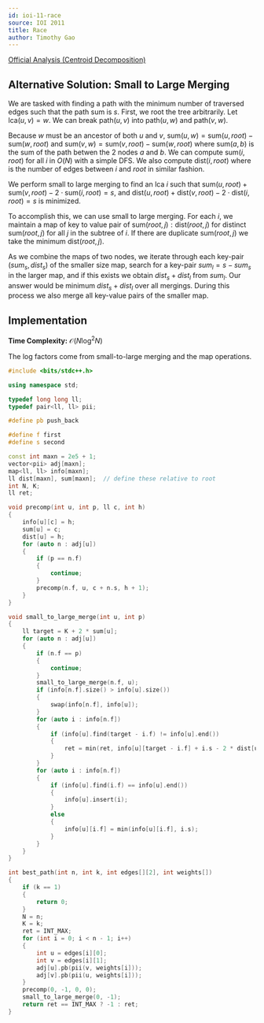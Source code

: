 ```yaml
---
id: ioi-11-race
source: IOI 2011
title: Race
author: Timothy Gao
---
```


[Official Analysis (Centroid Decomposition)](https://ioinformatics.org/page/ioi-2011/37)

## Alternative Solution: Small to Large Merging

We are tasked with finding a path with the minimum number of traversed edges such that the path sum is $s$.
First, we root the tree arbitrarily.
Let $\text {lca}(u, v) = w$.
We can break $\text {path}(u, v)$ into $\text {path}(u, w)$ and $\text {path}(v, w)$.

Because $w$ must be an ancestor of both $u$ and $v$, $\text {sum}(u, w) = \text {sum}(u, root) - \text {sum}(w, root)$ and $\text {sum}(v, w) = \text {sum}(v, root) - \text {sum}(w, root)$ where $\text {sum}(a, b)$ is the sum of the path betwen the 2 nodes $a$ and $b$. We can compute $\text {sum}(i, root)$ for all $i$ in $O(N)$ with a simple DFS. We also compute $\text {dist}(i, root)$ where is the number of edges between $i$ and $root$ in similar fashion. 

We perform small to large merging to find an $\text {lca}$ $i$ such that $\text {sum}(u, root) + \text {sum} (v, root) - 2 \cdot \text {sum}(i, root) = s$, and $\text {dist}(u, root) + \text {dist}(v, root) - 2 \cdot \text {dist}(i, root) = s$ is minimized. 

To accomplish this, we can use small to large merging. For each $i$, we maintain a map of key to value pair of $\text {sum}(root, j) : \text {dist}(root, j)$ for  distinct $\text {sum}(root, j)$ for all $j$ in the subtree of $i$. If there are duplicate $\text {sum}(root, j)$ we take the minimum $\text {dist}(root, j)$.

As we combine the maps of two nodes, we iterate through each key-pair $(sum_s, dist_s)$ of the smaller size map, search for a key-pair $sum_l = s - sum_s$ in the larger map, and if this exists we obtain $dist_s + dist_l$ from $sum_l$. Our answer would be minimum $dist_s + dist_l$ over all mergings. During this process we also merge all key-value pairs of the smaller map.


## Implementation

**Time Complexity:** $\mathcal{O}(N\log^2N)$

The log factors come from small-to-large merging and the map operations.

```cpp
#include <bits/stdc++.h>

using namespace std;

typedef long long ll;
typedef pair<ll, ll> pii;

#define pb push_back

#define f first
#define s second

const int maxn = 2e5 + 1;
vector<pii> adj[maxn];
map<ll, ll> info[maxn];
ll dist[maxn], sum[maxn];  // define these relative to root
int N, K;
ll ret;

void precomp(int u, int p, ll c, int h)
{
	info[u][c] = h;
	sum[u] = c;
	dist[u] = h;
	for (auto n : adj[u])
	{
		if (p == n.f)
		{
			continue;
		}
		precomp(n.f, u, c + n.s, h + 1);
	}
}

void small_to_large_merge(int u, int p)
{
	ll target = K + 2 * sum[u];
	for (auto n : adj[u])
	{
		if (n.f == p)
		{
			continue;
		}
		small_to_large_merge(n.f, u);
		if (info[n.f].size() > info[u].size())
		{
			swap(info[n.f], info[u]);
		}
		for (auto i : info[n.f])
		{
			if (info[u].find(target - i.f) != info[u].end())
			{
				ret = min(ret, info[u][target - i.f] + i.s - 2 * dist[u]);
			}
		}
		for (auto i : info[n.f])
		{
			if (info[u].find(i.f) == info[u].end())
			{
				info[u].insert(i);
			}
			else
			{
				info[u][i.f] = min(info[u][i.f], i.s);
			}
		}
	}
}

int best_path(int n, int k, int edges[][2], int weights[])
{
	if (k == 1)
	{
		return 0;
	}
	N = n;
	K = k;
	ret = INT_MAX;
	for (int i = 0; i < n - 1; i++)
	{
		int u = edges[i][0];
		int v = edges[i][1];
		adj[u].pb(pii(v, weights[i]));
		adj[v].pb(pii(u, weights[i]));
	}
	precomp(0, -1, 0, 0);
	small_to_large_merge(0, -1);
	return ret == INT_MAX ? -1 : ret;
}
```